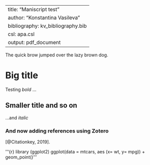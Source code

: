 <!--- tinytex::install_tinytex() --->

---
title: "Maniscript test"
author: "Konstantina Vasileva"
bibliography: kv_bibliography.bib
csl: apa.csl
output: pdf_document
---


The quick brow jumped over the lazy brown dog.

# Big title

Testing *bold* ...

## Smaller title and so on 

...and _italic_

### And now adding references using Zotero
[@Citationkey, 2019].

<!--- Export Zotero Library format BibTex (LaTex friendly) to the same git repo .eg kv_bibliography.bib; For citation style save a CSL file from the Zotero website with the proper citation style, e.g APA. We can also add rcode for graphs --->
'''{r}
library (ggplot2)
ggplot(data = mtcars,
       aes (x= wt,
            y= mpg)) + geom_point()
'''

